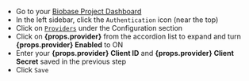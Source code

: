 - Go to your [Biobase Project Dashboard](https://biobase.studio/dashboard)
- In the left sidebar, click the `Authentication` icon (near the top)
- Click on [`Providers`](https://biobase.studio/dashboard/project/_/auth/providers) under the Configuration section
- Click on **{props.provider}** from the accordion list to expand and turn **{props.provider} Enabled** to ON
- Enter your **{props.provider} Client ID** and **{props.provider} Client Secret** saved in the previous step
- Click `Save`
